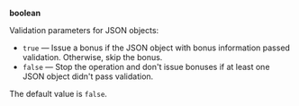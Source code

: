 **boolean**

Validation parameters for JSON objects:

- `true` — Issue a bonus if the JSON object with bonus information passed validation. Otherwise, skip the bonus.
- `false` — Stop the operation and don't issue bonuses if at least one JSON object didn't pass validation.

The default value is `false`.
